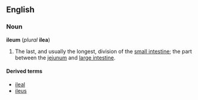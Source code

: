==English==
===Noun===
'''ileum''' (''plural'' '''ilea''')

# {{anatomy}} The last, and usually the longest, division of the [[small intestine]]; the part between the [[jejunum]] and [[large intestine]].

====Derived terms====
*[[ileal]]
*[[ileus]]